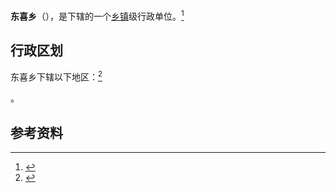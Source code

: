 {{中国乡级行政区|54/23/29/208/000}}

'''东喜乡'''（{{bo|z=སྟོང་ཤེ་}}），是{{PRC admin/fullname|54/23/29/208/000|3}}下辖的一个[[乡镇|乡镇]]级行政单位。<ref>{{PRC admin/ref sgc|{{PRC admin/parent|54/23/29/208/000}}}}</ref>

== 行政区划 ==

东喜乡下辖以下地区：<ref>{{PRC admin/ref sgc|54/23/29/208/000}}</ref>

{{PRC admin/children|54/23/29/208/000}}。

== 参考资料 ==

{{reflist}}

{{行政区划小作品}}
{{PRC admin/navcat|54/23/29/208/000}}